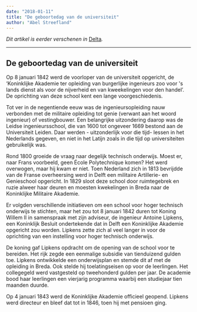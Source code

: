 ```yaml
---
date: "2018-01-11"
title: "De geboortedag van de universiteit"
author: "Abel Streefland"
---
```


_Dit artikel is eerder verschenen in_ [Delta](https://www.delta.tudelft.nl/article/de-geboortedag-van-de-universiteit)_._

---

## De geboortedag van de universiteit

Op 8 januari 1842 werd de voorloper van de universiteit opgericht, de ‘Koninklijke Akademie ter opleiding van burgerlijke ingenieurs zoo voor 's lands dienst als voor de nijverheid en van kweekelingen voor den handel’. De oprichting van deze school kent een lange voorgeschiedenis.

Tot ver in de negentiende eeuw was de ingenieursopleiding nauw verbonden met de militaire opleiding tot genie (verwant aan het woord ingenieur) of vestingbouwer. Een belangrijke uitzondering daarop was de Leidse ingenieursschool, die van 1600 tot ongeveer 1669 bestond aan de Universiteit Leiden. Daar werden - uitzonderlijk voor die tijd- lessen in het Nederlands gegeven, en niet in het Latijn zoals in die tijd op universiteiten gebruikelijk was.

Rond 1800 groeide de vraag naar degelijk technisch onderwijs. Moest er, naar Frans voorbeeld, geen École Polytechnique komen? Het werd overwogen, maar hij kwam er niet. Toen Nederland zich in 1813 bevrijdde van de Franse overheersing werd in Delft een militaire Artillerie- en Genieschool opgericht. In 1829 sloot deze school door ruimtegebrek en ruzie alweer haar deuren en moesten kwekelingen in Breda naar de Koninklijke Militaire Akademie.

Er volgden verschillende initiatieven om een school voor hoger technisch onderwijs te stichten, maar het zou tot 8 januari 1842 duren tot Koning Willem II in samenspraak met zijn adviseur, de ingenieur Antoine Lipkens, een Koninklijk Besluit ondertekende dat in Delft een Koninklijke Akademie opgericht zou worden. Lipkens zette zich al veel langer in voor de oprichting van een instelling voor hoger technisch onderwijs.

De koning gaf Lipkens opdracht om de opening van de school voor te bereiden. Het rijk zegde een eenmalige subsidie van tienduizend gulden toe. Lipkens ontwikkelde een onderwijsplan en stemde dit af met de opleiding in Breda. Ook stelde hij toelatingseisen op voor de leerlingen. Het collegegeld werd vastgesteld op tweehonderd gulden per jaar. De academie bood haar leerlingen een vierjarig programma waarbij een studiejaar tien maanden duurde.

Op 4 januari 1843 werd de Koninklijke Akademie officieel geopend. Lipkens werd directeur en bleef dat tot in 1846, toen hij met pensioen ging.
